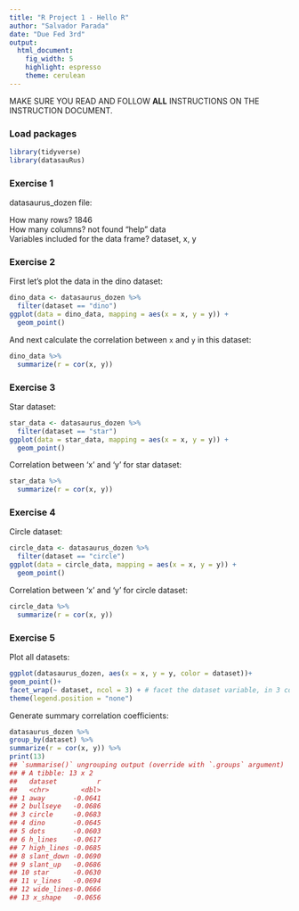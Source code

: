 ```yaml
---
title: "R Project 1 - Hello R"
author: "Salvador Parada"
date: "Due Fed 3rd"
output: 
  html_document: 
    fig_width: 5
    highlight: espresso
    theme: cerulean
---
```


MAKE SURE YOU READ AND FOLLOW **ALL** INSTRUCTIONS ON THE INSTRUCTION DOCUMENT. 

### Load packages

```r
library(tidyverse) 
library(datasauRus)
```


### Exercise 1

datasaurus_dozen file:  

How many rows? 1846  
How many columns? not found "help" data  
Variables included for the data frame? dataset, x, y  

### Exercise 2

First let's plot the data in the dino dataset:

```r
dino_data <- datasaurus_dozen %>%
  filter(dataset == "dino")
ggplot(data = dino_data, mapping = aes(x = x, y = y)) +
  geom_point()
```

And next calculate the correlation between `x` and `y` in this dataset:

```r
dino_data %>%
  summarize(r = cor(x, y))
```

### Exercise 3

Star dataset:

```r
star_data <- datasaurus_dozen %>%
  filter(dataset == "star")
ggplot(data = star_data, mapping = aes(x = x, y = y)) +
  geom_point()

```

Correlation between 'x' and 'y' for star dataset:
 
```r
star_data %>%
  summarize(r = cor(x, y))

```

### Exercise 4

Circle dataset:

```r
circle_data <- datasaurus_dozen %>%
  filter(dataset == "circle")
ggplot(data = circle_data, mapping = aes(x = x, y = y)) +
  geom_point()

```

Correlation between 'x' and 'y' for circle dataset:  

```r
circle_data %>%
  summarize(r = cor(x, y))

```

### Exercise 5

Plot all datasets:  

```r
ggplot(datasaurus_dozen, aes(x = x, y = y, color = dataset))+
geom_point()+
facet_wrap(~ dataset, ncol = 3) + # facet the dataset variable, in 3 cols
theme(legend.position = "none")

```

Generate summary correlation coefficients:  

```r
datasaurus_dozen %>%
group_by(dataset) %>%
summarize(r = cor(x, y)) %>%
print(13)
## `summarise()` ungrouping output (override with `.groups` argument)
## # A tibble: 13 x 2
##   dataset          r
##   <chr>        <dbl>
## 1 away       -0.0641
## 2 bullseye   -0.0686
## 3 circle     -0.0683
## 4 dino       -0.0645
## 5 dots       -0.0603
## 6 h_lines    -0.0617
## 7 high_lines -0.0685
## 8 slant_down -0.0690
## 9 slant_up   -0.0686
## 10 star      -0.0630
## 11 v_lines   -0.0694
## 12 wide_lines-0.0666
## 13 x_shape   -0.0656

```

